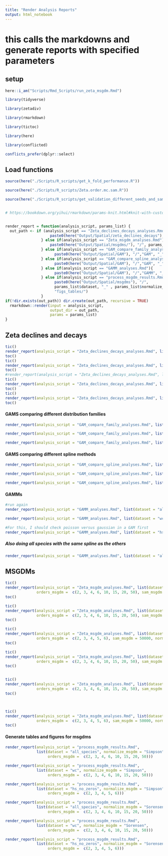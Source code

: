 ```yaml
---
title: "Render Analysis Reports"
output: html_notebook
---
```

 
# this calls the markdowns and generate reports with specified parameters

## setup
```r
here::i_am("Scripts/Rmd_Scripts/run_zeta_msgdm.Rmd")

library(tidyverse)

library(zetadiv)

library(rmarkdown)

library(tictoc)

library(here)

library(conflicted)

conflicts_prefer(dplyr::select)
```


##  Load functions
```r
source(here("./Scripts/R_scripts/get_k_fold_performance.R"))

source(here("./Scripts/R_scripts/Zeta.order.mc.sam.R"))

source(here("./Scripts/R_scripts/get_validation_different_seeds_and_samps.R"))


# https://bookdown.org/yihui/rmarkdown/params-knit.html#knit-with-custom-parameters


render_report = function(analysis_script, params_list) {
  out_path <- if (analysis_script == "Zeta_declines_decays_analyses.Rmd"){
                    paste0(here("Output/Spatial/zeta_declines_decays"), "/", params_list$dataset,  "/")
                } else if(analysis_script == "Zeta_msgdm_analyses.Rmd") {
                    paste0(here("Output/Spatial/msgdms/"), "/", params_list$dataset, "_" , params_list$normalize_msgdm)
                } else if(analysis_script == "GAM_compare_family_analyses.Rmd") {
                      paste0(here("Output/Spatial/GAM"), "/","GAM", "_" , params_list$dataset,  "/")  
                } else if(analysis_script == "GAM_compare_spline_analyses.Rmd") {
                      paste0(here("Output/Spatial/GAM"), "/","GAM", "_" , params_list$dataset,  "/") 
                } else if(analysis_script == "GAMM_analyses.Rmd"){  
                      paste0(here("Output/Spatial/GAM"), "/","GAMM", "_" , params_list$dataset,  "/")
                } else if(analysis_script == "process_msgdm_results.Rmd"){  
                      paste0(here("Output/Spatial/msgdms"), "/", 
                      params_list$dataset, "_" , params_list$normalize_msgdm, "/", 
                      "figs_tables/")
                }
if(!dir.exists(out_path)) dir.create(out_path, recursive = TRUE)
  rmarkdown::render(input = analysis_script,
                    output_dir = out_path,
                    params = params_list)
}
```




## Zeta declines and decays
```r
tic()
render_report(analysis_script = "Zeta_declines_decays_analyses.Rmd", list(dataset = "all_species", sam_ddecay = 10000, orders_ddecay = 2:100))
toc()
tic()
render_report(analysis_script = "Zeta_declines_decays_analyses.Rmd", list(dataset = "wc", sam_ddecay = 10000, orders_ddecay = 2:100))
toc()
#render_report(analysis_script = "Zeta_declines_decays_analyses.Rmd", list(dataset = "wc_no_zeros", sam_ddecay = 10000, orders_ddecay = 2:100))
tic()
render_report(analysis_script = "Zeta_declines_decays_analyses.Rmd", list(dataset = "hs", sam_ddecay = 10000, orders_ddecay = 2:8)) # Computational issues at higher orders
toc()
tic()
render_report(analysis_script = "Zeta_declines_decays_analyses.Rmd", list(dataset = "hs_no_zeros", sam_ddecay = 10000, orders_ddecay = 2:10)) # Computational issues at higher orders
toc()
```

#### GAMS comparing different distribution families

```r
render_report(analysis_script = "GAM_compare_family_analyses.Rmd", list(dataset = "all_species"))
```

```r
render_report(analysis_script = "GAM_compare_family_analyses.Rmd", list(dataset = "wc"))
```

```r
render_report(analysis_script = "GAM_compare_family_analyses.Rmd", list(dataset = "hs_no_zeros"))
```

#### GAMS comparing different spline methods

```r
render_report(analysis_script = "GAM_compare_spline_analyses.Rmd", list(dataset = "all_species"))
```

```r
render_report(analysis_script = "GAM_compare_spline_analyses.Rmd", list(dataset = "wc"))
```

```r
render_report(analysis_script = "GAM_compare_spline_analyses.Rmd", list(dataset = "hs_no_zeros", family = "Tweedie(p = 1.01)"))
```


#### GAMMs


```r
#run again
render_report(analysis_script = "GAMM_analyses.Rmd", list(dataset = "all_species", spline = "cr"))
```

```r
render_report(analysis_script = "GAMM_analyses.Rmd", list(dataset = "wc", spline = "tp"))
```


```r
#For this, I should check poisson versus gaussian in a GAM first
render_report(analysis_script = "GAMM_analyses.Rmd", list(dataset = "hs_no_Zeros", family = "Tweedie(p = 1.01)", spline = "tp"))
```

##### Also doing all species with the same spline as the others
```r
render_report(analysis_script = "GAMM_analyses.Rmd", list(dataset = "all_species", spline = "tp"))
```


## MSGDMs
```r
tic()
render_report(analysis_script = "Zeta_msgdm_analyses.Rmd", list(dataset = "all_species",
              orders_msgdm =  c(2, 3, 4, 6, 10, 15, 20, 50), sam_msgdm = 50000, normalize_msgdm = "Simpson"))
toc()

tic()
render_report(analysis_script = "Zeta_msgdm_analyses.Rmd", list(dataset = "wc",  
              orders_msgdm =  c(2, 3, 4, 6, 10, 15, 20, 50), sam_msgdm = 50000, normalize_msgdm = "Simpson"))
toc()

tic()
render_report(analysis_script = "Zeta_msgdm_analyses.Rmd", list(dataset = "hs_no_zeros",  
              orders_msgdm =  c(2, 3, 4, 5, 6), sam_msgdm = 50000, normalize_msgdm = "Simpson"))
toc()

tic()
render_report(analysis_script = "Zeta_msgdm_analyses.Rmd", list(dataset = "all_species",
              orders_msgdm =  c(2, 3, 4, 6, 10, 15, 20, 50), sam_msgdm = 50000, normalize_msgdm = "Sorensen"))
toc()


tic()
render_report(analysis_script = "Zeta_msgdm_analyses.Rmd", list(dataset = "wc",  
              orders_msgdm =  c(2, 3, 4, 6, 10, 15, 20, 50), sam_msgdm = 50000, normalize_msgdm = "Sorensen"))
toc()



tic()
render_report(analysis_script = "Zeta_msgdm_analyses.Rmd", list(dataset = "hs_no_zeros",  
              orders_msgdm =  c(2, 3, 4, 5, 6), sam_msgdm = 50000, normalize_msgdm = "Sorensen"))
toc()

```

#### Generate tables and figures for msgdms
```r
render_report(analysis_script = "process_msgdm_results.Rmd", 
              list(dataset = "all_species", normalize_msgdm = "Simpson",
                   orders_msgdm =  c(2, 3, 4, 6, 10, 15, 20, 50)))

render_report(analysis_script = "process_msgdm_results.Rmd", 
              list(dataset = "wc", normalize_msgdm = "Simpson",
                   orders_msgdm =  c(2, 3, 4, 6, 10, 15, 20, 50)))

render_report(analysis_script = "process_msgdm_results.Rmd", 
              list(dataset = "hs_no_zeros", normalize_msgdm = "Simpson",
                   orders_msgdm =  c(2, 3, 4, 5, 6)))

render_report(analysis_script = "process_msgdm_results.Rmd", 
              list(dataset = "all_species", normalize_msgdm = "Sorensen",
                   orders_msgdm =  c(2, 3, 4, 6, 10, 15, 20, 50)))

render_report(analysis_script = "process_msgdm_results.Rmd", 
              list(dataset = "wc", normalize_msgdm = "Sorensen",
                   orders_msgdm =  c(2, 3, 4, 6, 10, 15, 20, 50)))

render_report(analysis_script = "process_msgdm_results.Rmd", 
              list(dataset = "hs_no_zeros", normalize_msgdm = "Sorensen",
                   orders_msgdm =  c(2, 3, 4, 5, 6)))

```

